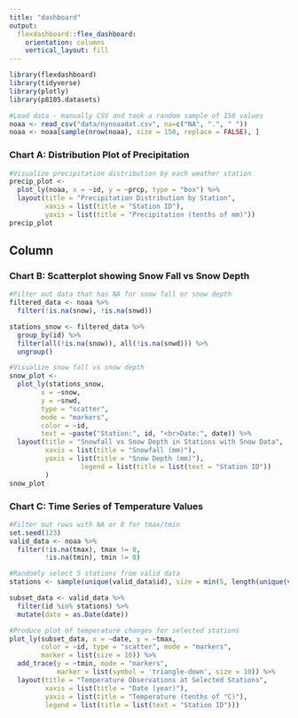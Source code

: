 ```yaml
---
title: "dashboard"
output: 
  flexdashboard::flex_dashboard:
    orientation: columns
    vertical_layout: fill
---
```


```r
library(flexdashboard)
library(tidyverse)
library(plotly)
library(p8105.datasets)

#Load data - manually CSV and took a random sample of 150 values 
noaa <- read_csv("data/nynoaadat.csv", na=c("NA", ".", " "))
noaa <- noaa[sample(nrow(noaa), size = 150, replace = FALSE), ]
```

### Chart A: Distribution Plot of Precipitation
```r
#Visualize precipitation distribution by each weather station
precip_plot <- 
  plot_ly(noaa, x = ~id, y = ~prcp, type = "box") %>%
  layout(title = "Precipitation Distribution by Station",
         xaxis = list(title = "Station ID"),
         yaxis = list(title = "Precipitation (tenths of mm)"))
precip_plot
```

Column {data-width=300}
-------------------------------------

### Chart B: Scatterplot showing Snow Fall vs Snow Depth 
```r
#Filter out data that has NA for snow fall or snow depth 
filtered_data <- noaa %>%
  filter(!is.na(snow), !is.na(snwd))

stations_snow <- filtered_data %>%
  group_by(id) %>%
  filter(all(!is.na(snow)), all(!is.na(snwd))) %>%
  ungroup()

#Visualize snow fall vs snow depth 
snow_plot <- 
  plot_ly(stations_snow, 
        x = ~snow, 
        y = ~snwd, 
        type = "scatter", 
        mode = "markers",
        color = ~id, 
        text = ~paste("Station:", id, "<br>Date:", date)) %>%
  layout(title = "Snowfall vs Snow Depth in Stations with Snow Data",
         xaxis = list(title = "Snowfall (mm)"),
         yaxis = list(title = "Snow Depth (mm)"), 
                  legend = list(title = list(text = "Station ID"))
         )
snow_plot
```


### Chart C: Time Series of Temperature Values 
```r
#Filter out rows with NA or 0 for tmax/tmin
set.seed(123)
valid_data <- noaa %>%
  filter(!is.na(tmax), tmax != 0,
         !is.na(tmin), tmin != 0)

#Randomly select 5 stations from valid data
stations <- sample(unique(valid_data$id), size = min(5, length(unique(valid_data$id))))

subset_data <- valid_data %>%
  filter(id %in% stations) %>%
  mutate(date = as.Date(date))

#Produce plot of temperature changes for selected stations
plot_ly(subset_data, x = ~date, y = ~tmax,
        color = ~id, type = "scatter", mode = "markers",
        marker = list(size = 10)) %>%
  add_trace(y = ~tmin, mode = "markers",
            marker = list(symbol = 'triangle-down', size = 10)) %>%
  layout(title = "Temperature Observations at Selected Stations",
         xaxis = list(title = "Date (year)"),
         yaxis = list(title = "Temperature (tenths of °C)"),
         legend = list(title = list(text = "Station ID")))
```


